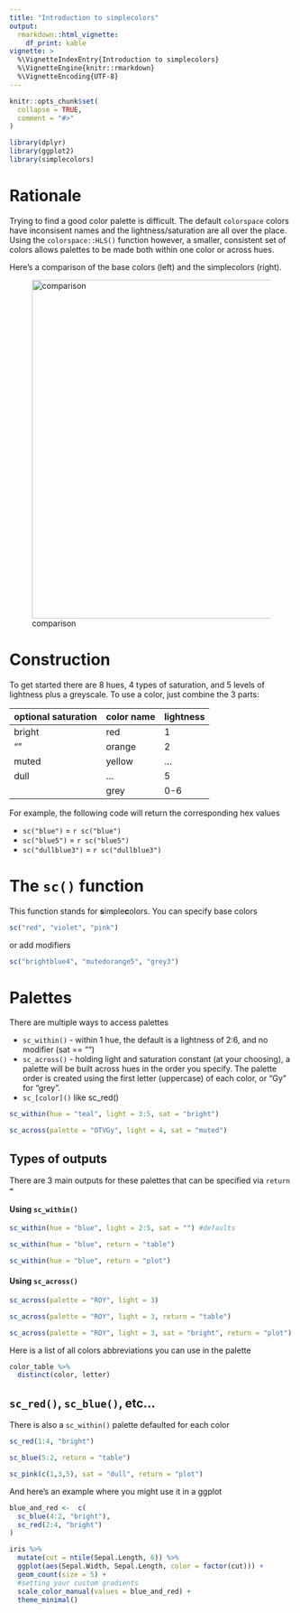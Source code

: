 ```yaml
---
title: "Introduction to simplecolors"
output: 
  rmarkdown::html_vignette:
    df_print: kable
vignette: >
  %\VignetteIndexEntry{Introduction to simplecolors}
  %\VignetteEngine{knitr::rmarkdown}
  %\VignetteEncoding{UTF-8}
---
```


```r
knitr::opts_chunk$set(
  collapse = TRUE,
  comment = "#>"
)
```

```r
library(dplyr)
library(ggplot2)
library(simplecolors)
```

# Rationale
Trying to find a good color palette is difficult. The default `colorspace` colors have inconsisent names and the lightness/saturation are all over the place. Using the `colorspace::HLS()` function however, a smaller, consistent set of colors allows palettes to be made both within one color or across hues. 

Here's a comparison of the base colors (left) and the simplecolors (right).

![comparison](images/comparison.png){width=600px}

# Construction

To get started there are 8 hues, 4 types of saturation, and 5 levels of lightness plus a greyscale. To use a color, just combine the 3 parts:

|optional saturation|color name|lightness|
|-------------------|----------|---------|
|bright |red|1|
|""|orange|2|
|muted|yellow|...|
|dull|...|5|
||grey|0-6|

For example, the following code will return the corresponding hex values

* `sc("blue")` = `r sc("blue")`
* `sc("blue5")` = `r sc("blue5")`
* `sc("dullblue3")` = `r sc("dullblue3")`

# The `sc()` function
This function stands for **s**imple**c**olors. You can specify base colors
```r
sc("red", "violet", "pink")
```

or add modifiers
```r
sc("brightblue4", "mutedorange5", "grey3")
```

# Palettes
There are multiple ways to access palettes

* `sc_within()` - within 1 hue, the default is a lightness of 2:6, and no modifier (sat == "")
* `sc_across()` - holding light and saturation constant (at your choosing), a palette will be built across hues in the order you specify. The palette order is created using the first letter (uppercase) of each color, or "Gy" for "grey".
* `sc_[color]()` like sc_red()

```r
sc_within(hue = "teal", light = 3:5, sat = "bright")
```

```r
sc_across(palette = "OTVGy", light = 4, sat = "muted")
```

## Types of outputs
There are 3 main outputs for these palettes that can be specified via `return = `

#### Using `sc_within()`
```r
sc_within(hue = "blue", light = 2:5, sat = "") #defaults
```

```r
sc_within(hue = "blue", return = "table")
```

```r
sc_within(hue = "blue", return = "plot")
```

#### Using `sc_across()`
```r
sc_across(palette = "ROY", light = 3)
```

```r
sc_across(palette = "ROY", light = 3, return = "table")
```

```r
sc_across(palette = "ROY", light = 3, sat = "bright", return = "plot")

```

Here is a list of all colors abbreviations  you can use in the palette
```r
color_table %>% 
  distinct(color, letter)
```

## `sc_red()`, `sc_blue()`, etc...
There is also a `sc_within()` palette defaulted for each color
```r
sc_red(1:4, "bright")
```

```r
sc_blue(5:2, return = "table")
```

```r
sc_pink(c(1,3,5), sat = "dull", return = "plot")
```

And here's an example where you might use it in a ggplot
```r
blue_and_red <-  c(
  sc_blue(4:2, "bright"), 
  sc_red(2:4, "bright")
)

iris %>% 
  mutate(cut = ntile(Sepal.Length, 6)) %>% 
  ggplot(aes(Sepal.Width, Sepal.Length, color = factor(cut))) +
  geom_count(size = 5) +
  #setting your custom gradients
  scale_color_manual(values = blue_and_red) +
  theme_minimal()
```

